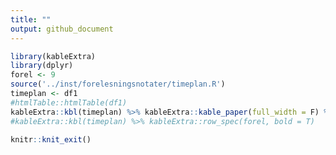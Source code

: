 ```yaml
---
title: ""
output: github_document
---
```



```r
library(kableExtra)
library(dplyr)
forel <- 9
source('../inst/forelesningsnotater/timeplan.R')
timeplan <- df1
#htmlTable::htmlTable(df1)
kableExtra::kbl(timeplan) %>% kableExtra::kable_paper(full_width = F) %>% kableExtra::row_spec(forel, bold = T)
#kableExtra::kbl(timeplan) %>% kableExtra::row_spec(forel, bold = T)
```

```r
knitr::knit_exit()
```


